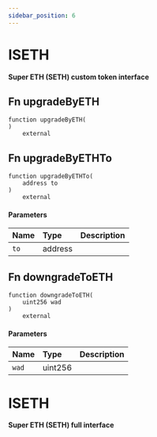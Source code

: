 ```yaml
---
sidebar_position: 6
---
```


# ISETH

**Super ETH (SETH) custom token interface**

## Fn upgradeByETH

```solidity
function upgradeByETH(
) 
    external
```

## Fn upgradeByETHTo

```solidity
function upgradeByETHTo(
    address to
) 
    external
```

#### Parameters

| Name | Type | Description |
| :--- | :--- | :---------- |
| `to` | address |  |

## Fn downgradeToETH

```solidity
function downgradeToETH(
    uint256 wad
) 
    external
```

#### Parameters

| Name | Type | Description |
| :--- | :--- | :---------- |
| `wad` | uint256 |  |

# ISETH

**Super ETH (SETH) full interface**


